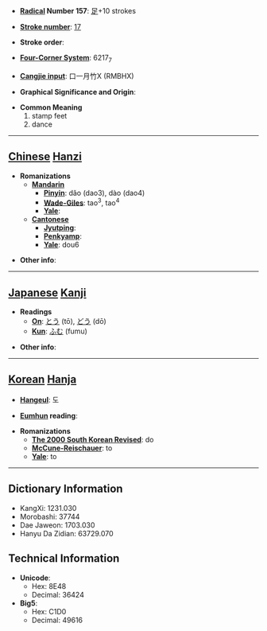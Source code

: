 * '''[[Wiktionary:Chinese radical index| Radical]] Number 157''': [[Wiktionary:Chinese radical index 足|足]]+10 strokes

* '''[[Wiktionary:Chinese total strokes index|Stroke number]]''': [[Wiktionary:Chinese total strokes index 17|17]]

* '''Stroke order''': 

* '''[[Wiktionary:Chinese four corner index|Four-Corner System]]''': 6217<sub>7</sub>

* '''[[Wiktionary:Chinese Cangjie index|Cangjie input]]''': 口一月竹X (RMBHX)

* '''Graphical Significance and Origin''': 

* '''Common Meaning'''
*#stamp feet
*# dance


----

== [[Chinese]] [[Hanzi]] ==

* '''Romanizations'''
** '''[[Mandarin]]'''
*** '''[[Pinyin]]''': dǎo (dao3), dào (dao4)
*** '''[[Wade-Giles]]''': tao<sup>3</sup>, tao<sup>4</sup>
*** '''[[Yale]]''': 
** '''[[Cantonese]]'''
*** '''[[Jyutping]]''':
*** '''[[Penkyamp]]''': 
*** '''[[Yale]]''': dou6

* '''Other info''': 

----

== [[Japanese]] [[Kanji]] ==

* '''Readings'''
** '''[[On]]''': [[とう]] (tō), [[どう]] (dō)
** '''[[Kun]]''': [[ふむ]] (fumu)

* '''Other info''':  

----

== [[Korean]] [[Hanja]] ==

* '''[[Hangeul]]''': 도

* '''[[Eumhun]] reading''': 

* '''Romanizations'''
** '''[[The 2000 South Korean Revised Romanization|The 2000 South Korean Revised]]''': do
** '''[[McCune-Reischauer]]''': to
** '''[[Yale]]''': to

----

== Dictionary Information ==

* KangXi: 1231.030
* Morobashi: 37744
* Dae Jaweon: 1703.030
* Hanyu Da Zidian: 63729.070

== Technical Information ==

* '''Unicode''':
** Hex: 8E48
** Decimal: 36424
* '''Big5''':
** Hex: C1D0
** Decimal: 49616